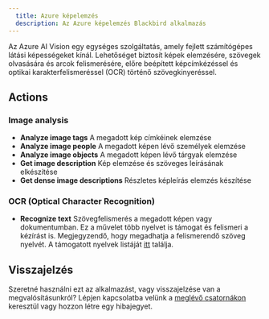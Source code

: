 ```yaml
---
  title: Azure képelemzés
  description: Az Azure képelemzés Blackbird alkalmazás
---
```


<LinkCard title="Megtekintés a Githubon" target="_blank" href="https://github.com/bb-io/MicrosoftImageAnalysis" icon="github" />

Az Azure AI Vision egy egységes szolgáltatás, amely fejlett számítógépes látási képességeket kínál. Lehetőséget biztosít képek elemzésére, szövegek olvasására és arcok felismerésére, előre beépített képcímkézéssel és optikai karakterfelismeréssel (OCR) történő szövegkinyeréssel.

## Actions

### Image analysis

- **Analyze image tags** A megadott kép címkéinek elemzése
- **Analyze image people** A megadott képen lévő személyek elemzése
- **Analyze image objects** A megadott képen lévő tárgyak elemzése
- **Get image description** Kép elemzése és szöveges leírásának elkészítése
- **Get dense image descriptions** Részletes képleírás elemzés készítése

### OCR (Optical Character Recognition)

- **Recognize text** Szövegfelismerés a megadott képen vagy dokumentumban. Ez a művelet több nyelvet is támogat és felismeri a kézírást is. Megjegyzendő, hogy megadhatja a felismerendő szöveg nyelvét. A támogatott nyelvek listáját [itt](https://learn.microsoft.com/en-us/azure/ai-services/computer-vision/language-support#optical-character-recognition-ocr) találja.

## Visszajelzés

Szeretné használni ezt az alkalmazást, vagy visszajelzése van a megvalósításunkról? Lépjen kapcsolatba velünk a [meglévő csatornákon](https://www.blackbird.io/) keresztül vagy hozzon létre egy hibajegyet.